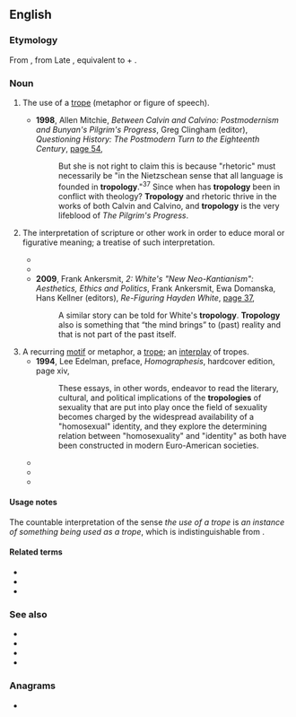 ==English==
{{wikipedia|Tropological reading}}

===Etymology===
From {{etyl|LL.|en}} {{m|la|tropologia}}, from Late {{etyl|el|-}} {{m|grc|τροπολογία}}, equivalent to {{m|en|trope}} + {{m|en|-ology}}.

===Noun===
{{en-noun|~|tropologies}}

# {{lb|en|rhetoric}} The use of a [[trope]] (metaphor or figure of speech).
#* '''1998''', Allen Mitchie, ''Between Calvin and Calvino: Postmodernism and Bunyan's Pilgrim's Progress'', Greg Clingham (editor), ''Questioning History: The Postmodern Turn to the Eighteenth Century'', [https://books.google.com.au/books?id=Vpsgmt6V2OkC&pg=PA54&dq=%22tropology%22%7C%22tropologies%22&hl=en&sa=X&ei=WqAwVdDbOcLAmwWht4CQCA&redir_esc=y#v=onepage&q=%22tropology%22%7C%22tropologies%22&f=false page 54],
#*: But she is not right to claim this is because "rhetoric" must necessarily be "in the Nietzschean sense that all language is founded in '''tropology'''."<sup>37</sup> Since when has '''tropology''' been in conflict with theology? '''Tropology''' and rhetoric thrive in the works of both Calvin and Calvino, and '''tropology''' is the very lifeblood of ''The Pilgrim's Progress''.
# {{lb|en|theology|philosophy}} The interpretation of scripture or other work in order to educe moral or figurative meaning; a treatise of such interpretation.
#* {{quote-text|year=1993|author=Miguel Tamen|title=Manners of Interpretation: The Ends of Argument in Literary Studies|page=58|url=https://books.google.com.au/books?id=To1bMdYfV38C&pg=PA58&dq=%22tropology%22%7C%22tropologies%22&hl=en&sa=X&ei=WqAwVdDbOcLAmwWht4CQCA&redir_esc=y#v=onepage&q=%22tropology%22%7C%22tropologies%22&f=false|passage=Where the syntax of propositions is broken, we see a very general principle of '''tropology''' that grants a priori that things like texts are replacements of things like authors.}}
#* {{quote-text|year=2009|author=Geoffrey Grossus|title=The Life of Blessed Bernard of Tiron|page=58|url=https://books.google.com.au/books?id=S0Gg4aaG-EQC&pg=PA58&dq=%22tropology%22%7C%22tropologies%22&hl=en&sa=X&ei=WqAwVdDbOcLAmwWht4CQCA&redir_esc=y#v=onepage&q=%22tropology%22%7C%22tropologies%22&f=false|passage=He must distinguish the historical information from the allegory, divide the allegory from the '''tropology''', and separate the '''tropology''' from the anagogy.}}
#* '''2009''', Frank Ankersmit, ''2: White's "New Neo-Kantianism": Aesthetics, Ethics and Politics'', Frank Ankersmit, Ewa Domanska, Hans Kellner (editors), ''Re-Figuring Hayden White'', [https://books.google.com.au/books?id=U-vpxr3v39QC&pg=PA37&dq=%22tropology%22%7C%22tropologies%22&hl=en&sa=X&ei=WqAwVdDbOcLAmwWht4CQCA&redir_esc=y#v=onepage&q=%22tropology%22%7C%22tropologies%22&f=false page 37],
#*: A similar story can be told for White's '''tropology'''. '''Tropology''' also is something that “the mind brings” to (past) reality and that is not part of the past itself.
# A recurring [[motif]] or metaphor, a [[trope]]; an [[interplay]] of tropes.
#* '''1994''', Lee Edelman, preface, ''Homographesis'', hardcover edition, page xiv,
#*: These essays, in other words, endeavor to read the literary, cultural, and political implications of the '''tropologies''' of sexuality that are put into play once the field of sexuality becomes charged by the widespread availability of a "homosexual" identity, and they explore the determining relation between "homosexuality" and "identity" as both have been constructed in modern Euro-American societies.
#* {{quote-text|year=1998|author=Elisabeth Sheffield|title=Joyce's Abandoned Female Costumes, Gratefully Received|page=10|url=https://books.google.com.au/books?id=xJolyP5gUEYC&pg=PA10&dq=%22tropology%22%7C%22tropologies%22&hl=en&sa=X&ei=WqAwVdDbOcLAmwWht4CQCA&redir_esc=y#v=onepage&q=%22tropology%22%7C%22tropologies%22&f=false|passage=Finally, I differentiate Joyce's use of a feminine '''tropology''' from that of Derrida, Lacan, and the proponents of ''écriture féminine'': in Joyce's work it serves to express his ambivalence and anxiety concerning a writing that would open up the play of the signifier and challenge the authority of the unified self.}}
#* {{quote-text|year=2007|author=Fred Dallmayr|title=In Search of the Good Life: A Pedagogy for Troubled Times|page=227|url=https://books.google.com.au/books?id=_YLKXdzILikC&pg=PA227&dq=%22tropology%22%7C%22tropologies%22&hl=en&sa=X&ei=WqAwVdDbOcLAmwWht4CQCA&redir_esc=y#v=onepage&q=%22tropology%22%7C%22tropologies%22&f=false|passage=In lieu of this opposition, the lecture speaks of a “substantive '''tropology'''” of love, where ''tropology'' means more than a decorative interplay of tropes; it signifies the ability “simultaneously to capture the real analogy of sentiments and the power of ''eros'' to signify and express ''agape''."}}
#* {{quote-text|year=2009|author=Paul Fairfield|title=Why Democracy?|page=70|url=https://books.google.com.au/books?id=kPRlGoKytMgC&pg=PA70&dq=%22tropology%22%7C%22tropologies%22&hl=en&sa=X&ei=WqAwVdDbOcLAmwWht4CQCA&redir_esc=y#v=onepage&q=%22tropology%22%7C%22tropologies%22&f=false|passage=I have suggested that the explanation of the overwhelming support that democracy currently enjoys consists less in the formal merits of its justificatory argumentation or its practical results than in the effectiveness of its dominant metaphors, narratives, aspirations, meanings, and self-understanding which together constitute a '''tropology''' more evocative and formidable than its rivals. It is a '''tropology''' of equality above all else—of antihierarchy, antiprivilege, and antiauthoritarianism—one in which human relations both ethical and political are symmetrically structured in principle, if not always in fact, and every person counts for no more or less than one.}}

====Usage notes====
The countable interpretation of the sense ''the use of a trope'' is ''an instance of something being used as a trope'', which is indistinguishable from {{m|en|trope}}.

====Related terms====
* {{l|en|trope}}
* {{l|en|tropologic}}
* {{l|en|tropological}}

===See also===
* {{l|en|allegory}}
* {{l|en|anagogy}}
* {{l|en|exegesis}}
* {{l|en|hermeneutics}}

===Anagrams===
* {{anagrams|en|protology}}